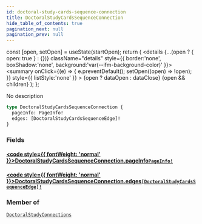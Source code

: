 ```yaml
---
id: doctoral-study-cards-sequence-connection
title: DoctoralStudyCardsSequenceConnection
hide_table_of_contents: true
pagination_next: null
pagination_prev: null
---
```







  const [open, setOpen] = useState(startOpen);
  return (
    <details {...(open ? { open: true } : {})} className="details" style={{ border:'none', boxShadow:'none', background:'var(--ifm-background-color)' }}>
      <summary
        onClick={(e) => {
          e.preventDefault();
          setOpen((open) => !open);
        }}
        style={{ listStyle:'none' }}
      >
      {open ? dataOpen : dataClose}
      </summary>
      {open && children}
    </details>
  );
};




No description


```graphql
type DoctoralStudyCardsSequenceConnection {
  pageInfo: PageInfo!
  edges: [DoctoralStudyCardsSequenceEdge]!
}
```




### Fields

#### [<code style={{ fontWeight: 'normal' }}>DoctoralStudyCardsSequenceConnection.<b>pageInfo</b></code>](#)<Bullet />[`PageInfo!`](/cris/objects/page-info) <Badge class="secondary" text="non-null"/> <Badge class="secondary" text="object"/>
> 
> 

#### [<code style={{ fontWeight: 'normal' }}>DoctoralStudyCardsSequenceConnection.<b>edges</b></code>](#)<Bullet />[`[DoctoralStudyCardsSequenceEdge]!`](/cris/objects/doctoral-study-cards-sequence-edge) <Badge class="secondary" text="non-null"/> <Badge class="secondary" text="object"/>
> 
> 



### Member of

[`DoctoralStudyConnections`](/cris/objects/doctoral-study-connections)  <Badge class="secondary" text="object"/>

